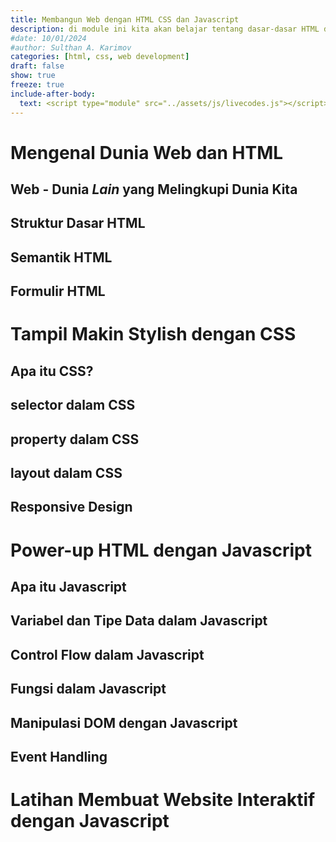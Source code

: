 ```yaml
---
title: Membangun Web dengan HTML CSS dan Javascript
description: di module ini kita akan belajar tentang dasar-dasar HTML dan CSS serta praktek membuat halaman web sederhana dengan HTML dan CSS
#date: 10/01/2024
#author: Sulthan A. Karimov
categories: [html, css, web development]
draft: false
show: true
freeze: true
include-after-body:
  text: <script type="module" src="../assets/js/livecodes.js"></script>
---
```


# Mengenal Dunia Web dan HTML

## Web - Dunia **_Lain_** yang Melingkupi Dunia Kita

## Struktur Dasar HTML

## Semantik HTML

## Formulir HTML

# Tampil Makin Stylish dengan CSS

## Apa itu CSS?

## **selector** dalam CSS

## **property** dalam CSS

## **layout** dalam CSS

## Responsive Design

# Power-up HTML dengan Javascript

## Apa itu Javascript

## Variabel dan Tipe Data dalam Javascript

## Control Flow dalam Javascript

## Fungsi dalam Javascript

## Manipulasi DOM dengan Javascript

## Event Handling

# Latihan Membuat Website Interaktif dengan Javascript

::: {#livecodes}
:::

